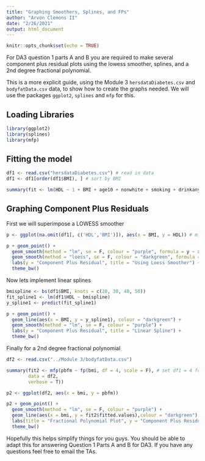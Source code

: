 ```yaml
---
title: "Graphing Smoothers, Splines, and FPs"
author: "Arvon Clemons II"
date: "2/26/2021"
output: html_document
---
```


```r
knitr::opts_chunk$set(echo = TRUE)
```

For DA3 question 1 parts A and B you are required to make several component plus residual plots using the lowess smoother, splines, and a 2nd degree fractional polynomial.

This is a more explicit guide, using the Module 3 `hersdataDiabetes.csv` and `bodyfatData.csv` data, to show how to create the graphs needed. We will use the packages `ggplot2`, `splines` and `mfp` for this.

## Loading Libraries
```r
library(ggplot2)
library(splines)
library(mfp)
```


## Fitting the model
```r
df1 <- read.csv("hersdataDiabetes.csv") # read in data
df1 <- df1[order(df1$BMI), ] # sort by BMI

summary(fit <- lm(HDL ~ 1 + BMI + age10 + nonwhite + smoking + drinkany, data = df1))
```

## Graphing Component Plus Residuals

First we will superimpose a LOWESS smoother
```r
p <- ggplot(na.omit(df1[, c('HDL','BMI')]), aes(x = BMI, y = HDL)) # missing values are problematic

p + geom_point() +
  geom_smooth(method = "lm", se = F, colour = "purple", formula = y ~ x) +
  geom_smooth(method = "loess", se = F, colour = "darkgreen", formula = y ~ x) + # loess smoother
  labs(y = "Component Plus Residual", title = "Using Loess Smoother") +
  theme_bw()
```

Now lets implement linear splines
```r
bmispline <- bs(df1$BMI, knots = c(20, 30, 40, 50))
fit_spline1 <- lm(df1$HDL ~ bmispline)
y_spline1 <- predict(fit_spline1)

p + geom_point() +
  geom_line(aes(x = BMI, y = y_spline1), colour = "darkgreen") + 
  geom_smooth(method = "lm", se = F, colour = "purple") +
  labs(y = "Component Plus Residual", title = "Linear Spline") +
  theme_bw()
```

Finally for a 2nd degree fractional polynomial
```r
df2 <- read.csv("../Module 3/bodyfatData.csv")

summary(fit2 <- mfp(pbfm ~ fp(bmi, df = 4, scale = F), # set df1 = 4 for 2nd degree FP
        data = df2,
        verbose = T))

p2 <- ggplot(df2, aes(x = bmi, y = pbfm))

p2 + geom_point() +
  geom_smooth(method = "lm", se = F, colour = "purple") +
  geom_line(aes(x = bmi, y = fit2$fitted.values),colour = "darkgreen") +
  labs(title = "Fractional Polynomial Plot", y = "Component Plus Residual") +
  theme_bw()
```

Hopefully this helps simplify things for you guys. You should be able to adapt this for answering Question 1 Parts A and B for DA3. If you have any questions feel free to email the TAs.
